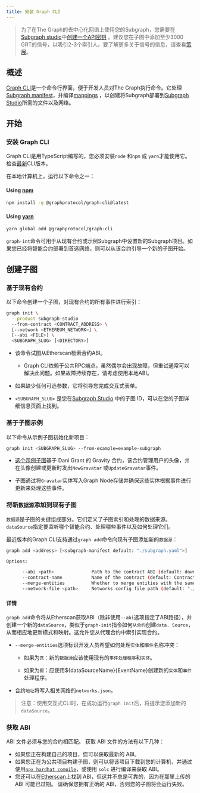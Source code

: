 ```yaml
---
title: 安装 Graph CLI
---
```


> 为了在The Graph的去中心化网络上使用您的Subgraph，您需要在[Subgraph studio](https://thegraph.com/studio/apikeys/)中[创建一个API密钥](/resources/subgraph-studio-faq/#2-how-do-i-create-an-api-key) 。建议您在子图中添加至少3000 GRT的信号，以吸引2-3个索引人。要了解更多关于信号的信息，请查看[策展](/resources/roles/curating/)。

## 概述

[Graph CLI](https://github.com/graphprotocol/graph-tooling/tree/main/packages/cli)是一个命令行界面，便于开发人员对The Graph执行命令。它处理[Subgraph manifest](/subgraphs/developing/creating/subgraph-manifest/)，并编译[mappings](/subgraphs/developing/creating/assemblyscript-mappings/) ，以创建将Subgraph部署到[Subgraph Studio](https://thegraph.com/studio/)所需的文件以及网络。

## 开始

### 安装 Graph CLI

Graph CLI是用TypeScript编写的，您必须安装`node` 和`npm` 或 `yarn`才能使用它。检查[最新](https://github.com/graphprotocol/graph-tooling/releases?q=%40graphprotocol%2Fgraph-cli&expanded=true)CLI版本。

在本地计算机上，运行以下命令之一：

#### Using [npm](https://www.npmjs.com/)

```bash
npm install -g @graphprotocol/graph-cli@latest
```

#### Using [yarn](https://yarnpkg.com/)

```bash
yarn global add @graphprotocol/graph-cli
```

`graph-int`命令可用于从现有合约或示例Subgraph中设置新的Subgraph项目。如果您已经将智能合约部署到首选网络，则可以从该合约引导一个新的子图开始。

## 创建子图

### 基于现有合约

以下命令创建一个子图，对现有合约的所有事件进行索引：

```sh
graph init \
  --product subgraph-studio
  --from-contract <CONTRACT_ADDRESS> \
  [--network <ETHEREUM_NETWORK>] \
  [--abi <FILE>] \
  <SUBGRAPH_SLUG> [<DIRECTORY>]
```

- 该命令试图从Etherscan检索合约ABI。

  - Graph CLI依赖于公共RPC端点。虽然偶尔会出现故障，但重试通常可以解决此问题。如果故障持续存在，请考虑使用本地ABI。

- 如果缺少任何可选参数，它将引导您完成交互式表单。

- `<SUBGRAPH_SLUG>` 是您在[Subgraph Studio](https://thegraph.com/studio/) 中的子图 ID，可以在您的子图详细信息页面上找到。

### 基于子图示例

以下命令从示例子图初始化新项目：

```sh
graph init <SUBGRAPH_SLUG> --from-example=example-subgraph
```

- [这个示例子图](https://github.com/graphprotocol/example-subgraph)基于 Dani Grant 的 Gravity 合约，该合约管理用户的头像，并在头像创建或更新时发出`NewGravatar` 或`UpdateGravatar`事件。

- 子图通过将`Gravatar`实体写入Graph Node存储并确保这些实体根据事件进行更新来处理这些事件。

### 将新`数据源`添加到现有子图

`数据源`是子图的关键组成部分。它们定义了子图索引和处理的数据来源。`dataSource`指定要监听哪个智能合约、处理哪些事件以及如何处理它们。

最近版本的Graph CLI支持通过`graph add`命令向现有子图添加新的`数据源`：

```sh
graph add <address> [<subgraph-manifest default: "./subgraph.yaml">]

Options:

      --abi <path>              Path to the contract ABI (default: download from Etherscan)
      --contract-name           Name of the contract (default: Contract)
      --merge-entities          Whether to merge entities with the same name (default: false)
      --network-file <path>     Networks config file path (default: "./networks.json")
```

#### 详情

`graph add`命令将从Etherscan获取ABI（除非使用`--abi`选项指定了ABI路径），并创建一个新的`dataSource`，类似于`graph-init`指令如何`从合约`创建`data. Source`，从而相应地更新模式和映射。这允许您从代理合约中索引实现合约。

- `--merge-entities`选项标识开发人员希望如何处理`实体`和`事件`名称冲突：

  - 如果为`真`：新的`数据源`应该使用现有的`事件处理程序`和`实体`。

  - 如果为`假`：应使用${dataSourceName}{EventName}创建新的`实体`和`事件`处理程序。

- 合约`地址`将写入相关网络的`networks.json`。

> 注意：使用交互式CLI时，在成功运行`graph init`后，将提示您添加新的`dataSource`。

### 获取 ABI

ABI 文件必须与您的合约相匹配。 获取 ABI 文件的方法有以下几种：

- 如果您正在构建自己的项目，您可以获取最新的 ABI。
- 如果您正在为公共项目构建子图，则可以将该项目下载到您的计算机，并通过使用[`npx hardhat compile`](https://hardhat.org/hardhat-runner/docs/guides/compile-contracts#compiling-your-contracts)，或使用 `solc` 进行编译来获取 ABI。
- 您还可以在[Etherscan](https://etherscan.io/)上找到 ABI，但这并不总是可靠的，因为在那里上传的 ABI 可能已过期。 请确保您拥有正确的 ABI，否则您的子图将会运行失败。
